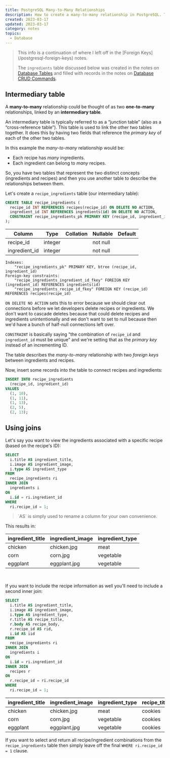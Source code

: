 ```yaml
---
title: PostgreSQL Many-to-Many Relationships
description: How to create a many-to-many relationship in PostgreSQL. This is a continuation of the notes on Foreign Keys.
created: 2023-03-17
updated: 2023-03-17
category: notes
topics:
  - Database
---
```


<blockquote className="info">
  This info is a continuation of where I left off in the [Foreign
  Keys](/postgresql-foreign-keys) notes.

The `ingredients` table discussed below was created in the notes on [Database Tables](/postgresql-databases-and-tables#create-a-table) and filled with records in the notes on [Database CRUD Commands](/postgresql-crud-commands#multiple-records).

</blockquote>

## Intermediary table

A **many-to-many** relationship could be thought of as two **one-to-many** relationships, linked by an **intermediary table**.

An intermediary table is typically referred to as a “junction table” (also as a “cross-reference table”). This table is used to link the other two tables together. It does this by having two fields that reference the _primary key_ of each of the other two tables.

In this example the _many-to-many_ relationship would be:

- Each recipe has _many_ ingredients.
- Each ingredient can belong to _many_ recipes.

So, you have two tables that represent the two distinct concepts (ingredients and recipes) and then you use another table to describe the relationships between them.

Let's create a `recipe_ingredients` table (our intermediary table):

```sql
CREATE TABLE recipe_ingredients (
  recipe_id INT REFERENCES recipes(recipe_id) ON DELETE NO ACTION,
  ingredient_id INT REFERENCES ingredients(id) ON DELETE NO ACTION,
  CONSTRAINT recipe_ingredients_pk PRIMARY KEY (recipe_id, ingredient_id)
);
```

| Column        | Type    | Collation | Nullable | Default |
| ------------- | ------- | --------- | -------- | ------- |
| recipe_id     | integer |           | not null |
| ingredient_id | integer |           | not null |

```console
Indexes:
    "recipe_ingredients_pk" PRIMARY KEY, btree (recipe_id, ingredient_id)
Foreign-key constraints:
    "recipe_ingredients_ingredient_id_fkey" FOREIGN KEY (ingredient_id) REFERENCES ingredients(id)
    "recipe_ingredients_recipe_id_fkey" FOREIGN KEY (recipe_id) REFERENCES recipes(recipe_id)
```

`ON DELETE NO ACTION` sets this to error because we should clear out connections before we let developers delete recipes or ingredients. We don't want to cascade deletes because that could delete recipes and ingredients unintentionally and we don't want to set to null because then we'd have a bunch of half-null connections left over.

`CONSTRAINT` is basically saying "the combination of `recipe_id` and `ingredient_id` must be unique" and we're setting that as the _primary key_ instead of an incrementing ID.

The table describes the _many-to-many_ relationship with two _foreign keys_ between ingredients and recipes.

Now, insert some records into the table to connect recipes and ingredients:

```sql
INSERT INTO recipe_ingredients
  (recipe_id, ingredient_id)
VALUES
  (1, 10),
  (1, 11),
  (1, 13),
  (2, 5),
  (2, 13);
```

## Using joins

Let's say you want to view the ingredients associated with a specific recipe (based on the recipe's ID):

```sql
SELECT
  i.title AS ingredient_title,
  i.image AS ingredient_image,
  i.type AS ingredient_type
FROM
  recipe_ingredients ri
INNER JOIN
  ingredients i
ON
  i.id = ri.ingredient_id
WHERE
  ri.recipe_id = 1;
```

<blockquote className="attention">
  `AS` is simply used to rename a column for your own convenience.
</blockquote>

This results in:

| ingredient_title | ingredient_image | ingredient_type |
| ---------------- | ---------------- | --------------- |
| chicken          | chicken.jpg      | meat            |
| corn             | corn.jpg         | vegetable       |
| eggplant         | eggplant.jpg     | vegetable       |

<br />

If you want to include the recipe information as well you'll need to include a second inner join:

```sql
SELECT
  i.title AS ingredient_title,
  i.image AS ingredient_image,
  i.type AS ingredient_type,
  r.title AS recipe_title,
  r.body AS recipe_body,
  r.recipe_id AS rid,
  i.id AS iid
FROM
  recipe_ingredients ri
INNER JOIN
  ingredients i
ON
  i.id = ri.ingredient_id
INNER JOIN
  recipes r
ON
  r.recipe_id = ri.recipe_id
WHERE
  ri.recipe_id = 1;
```

| ingredient_title | ingredient_image | ingredient_type | recipe_title | recipe_body | rid | iid |
| ---------------- | ---------------- | --------------- | ------------ | ----------- | --- | --- |
| chicken          | chicken.jpg      | meat            | cookies      | very yummy  | 1   | 10  |
| corn             | corn.jpg         | vegetable       | cookies      | very yummy  | 1   | 11  |
| eggplant         | eggplant.jpg     | vegetable       | cookies      | very yummy  | 1   | 13  |

If you want to select and return all recipe/ingredient combinations from the `recipe_ingredients` table then simply leave off the final `WHERE ri.recipe_id = 1` clause.
